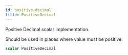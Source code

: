 ```yaml
---
id: positive-decimal
title: PositiveDecimal
---
```


Positive Decimal scalar implementation.

Should be used in places where value must be positive.

```graphql
scalar PositiveDecimal
```
